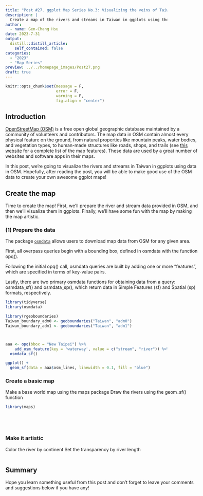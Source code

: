 ```yaml
---
title: "Post #27. ggplot Map Series No.3: Visualizing the veins of Taiwan in ggplots with `osmdata`"
description: |
  Create a map of the rivers and streams in Taiwan in ggplots using the package `osmdata`.
author:
  - name: Gen-Chang Hsu
date: 2023-7-31
output:
  distill::distill_article:
    self_contained: false
categories:
  - "2023"
  - "Map Series"
preview: ../../homepage_images/Post27.png
draft: true
---
```


<!-- Webpage style -->

<style>
d-article a {
    color: #2780e3 !important;
      border-bottom: none !important;
}

d-article a:hover {
  color: #2780e3 !important;
    border-bottom: 2px solid !important;
}

d-byline {
  margin-left: -10% !important;
}

d-title {
  margin-left: -10%;
}

d-title h1{
  font-size: 45px;
  width: 130%;
}

d-article {
  margin-left: -10%;
}

p {
  width: 120%;
}

d-article h2 {
  width: 120%;
}

d-article h3 {
  width: 120%;
  font-size: 28px;
}

div.article-footer{
  width: 120%;
}

d-article div.sourceCode { 
  width: 120% !important;
}

d-article pre { 
  width: 120% !important;
}

div.l-body {
  width: 120% !important;
}

d-article table thead tr {
  height: 60px !important;
  width: 210px !important;
}

d-article table thead th {
  height: 60px !important;
  font-size: 22px !important;
  width: 210px !important;
}

d-article table tbody tr td {
  font-size: 21px !important;
  height: 60px !important;
  text-align: center !important;
  width: 210px !important;
}

div.l-body img {
    margin-right: 20% !important;
}

</style>

```r
knitr::opts_chunk$set(message = F, 
                      error = F, 
                      warning = F,
                      fig.align = "center")

```

<!-- Start of the article -->

## Introduction

[OpenStreetMap (OSM)](https://en.wikipedia.org/wiki/OpenStreetMap) is a free open global geographic database maintained by a community of volunteers and contributors. The map data in OSM contain almost every physical feature on the ground, from natural properties like mountain peaks, water bodies, and vegetation types, to human-made structures like roads, shops, and trails (see [this website](https://wiki.openstreetmap.org/wiki/Map_features) for a complete list of the map features). These data are used by a great number of websites and software apps in their maps.  

In this post, we're going to visualize the rivers and streams in Taiwan in ggplots using data in OSM. Hopefully, after reading the post, you will be able to make good use of the OSM data to create your own awesome ggplot maps!


## Create the map

Time to create the map! First, we'll prepare the river and stream data provided in OSM, and then we'll visualize them in ggplots. Finally, we'll have some fun with the map by making the map artistic.

### (1) Prepare the data

The package [`osmdata`](https://cran.r-project.org/web/packages/osmdata/vignettes/osmdata.html#1_Introduction) allows users to download map data from OSM for any given area. 




First, all overpass queries begin with a bounding box, defined in osmdata with the function opq().

Following the initial opq() call, osmdata queries are built by adding one or more "features", which are specified in terms of key-value pairs.

Lastly, there are two primary osmdata functions for obtaining data from a query: osmdata_sf() and osmdata_sp(), which return data in Simple Features (sf) and Spatial (sp) formats, respectively.



```r
library(tidyverse)
library(osmdata)

library(rgeoboundaries)
Taiwan_boundary_adm0 <- geoboundaries("Taiwan", "adm0")
Taiwan_boundary_adm1 <- geoboundaries("Taiwan", "adm1")



aaa <- opq(bbox = "New Taipei") %>%
    add_osm_feature(key = 'waterway', value = c("stream", "river")) %>%
  osmdata_sf()

ggplot() + 
  geom_sf(data = aaa$osm_lines, linewidth = 0.1, fill = "blue")


```


### Create a basic map

Make a base world map using the maps package
Draw the rivers using the geom_sf() function

```r
library(maps)






```


### Make it artistic

Color the river by continent
Set the transparency by river length

```r






```



## Summary



Hope you learn something useful from this post and don't forget to leave your comments and suggestions below if you have any!

